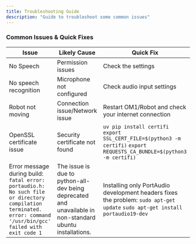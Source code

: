 ```yaml
---
title: Troubleshooting Guide
description: "Guide to troubleshoot some common issues"
---
```


### Common Issues & Quick Fixes

| Issue                   | Likely Cause                | Quick Fix                                                                 |
|-------------------------|-----------------------------|---------------------------------------------------------------------------|
| No Speech               | Permission issues           | Check the settings                                                        |
| No speech recognition   | Microphone not configured   | Check audio input settings                                                |
| Robot not moving        | Connection issue/Network issue            | Restart OM1/Robot and check your internet connection                                        |
| OpenSSL certificate issue | Security certificate not found | `uv pip install certifi` `export SSL_CERT_FILE=$(python3 -m certifi)` `export REQUESTS_CA_BUNDLE=$(python3 -m certifi)` |
| Error message during build: `fatal error: portaudio.h: No such file or directory compilation terminated. error: command '/usr/bin/gcc' failed with exit code 1` | The issue is due to python-all-dev being deprecated and unavailable in non-standard ubuntu installations. | Installing only PortAudio development headers fixes the problem: `sudo apt-get update` `sudo apt-get install portaudio19-dev`|